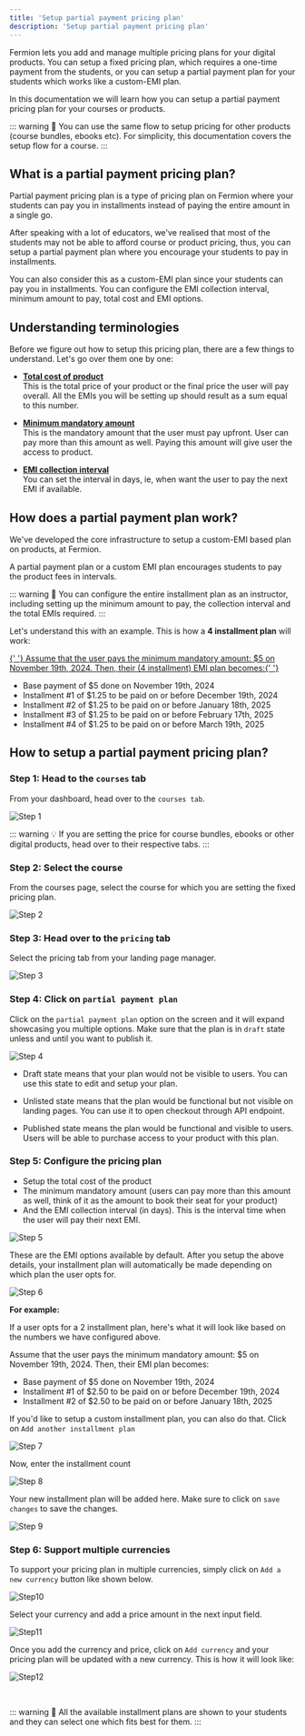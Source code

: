 ```yaml
---
title: 'Setup partial payment pricing plan'
description: 'Setup partial payment pricing plan'
---
```


Fermion lets you add and manage multiple pricing plans for your digital products. You can setup a fixed pricing plan, which requires a one-time payment from the students, or you can setup a partial payment plan for your students which works like a custom-EMI plan.

In this documentation we will learn how you can setup a partial payment pricing plan for your courses or products.

::: warning 📝 You can use the same flow to setup pricing for other products (course bundles, ebooks etc). For simplicity, this documentation covers the setup flow for a course.
:::

## What is a partial payment pricing plan?

Partial payment pricing plan is a type of pricing plan on Fermion where your students can pay you in installments instead of paying the entire amount in a single go.

After speaking with a lot of educators, we've realised that most of the students may not be able to afford course or product pricing, thus, you can setup a partial payment plan where you encourage your students to pay in installments.

You can also consider this as a custom-EMI plan since your students can pay you in installments. You can configure the EMI collection interval, minimum amount to pay, total cost and EMI options.

## Understanding terminologies

Before we figure out how to setup this pricing plan, there are a few things to understand. Let's go over them one by one:

-   <u>**Total cost of product**</u>
    <br />
    This is the total price of your product or the final price the user will pay
    overall. All the EMIs you will be setting up should result as a sum equal to
    this number.

-   <u>**Minimum mandatory amount**</u>
    <br />
    This is the mandatory amount that the user must pay upfront. User can pay
    more than this amount as well. Paying this amount will give user the access
    to product.

-   <u>**EMI collection interval**</u>
    <br />
    You can set the interval in days, ie, when want the user to pay the next EMI
    if available.

## How does a partial payment plan work?

We've developed the core infrastructure to setup a custom-EMI based plan on products, at Fermion.

A partial payment plan or a custom EMI plan encourages students to pay the product fees in intervals.

::: warning 📝 You can configure the entire installment plan as an instructor, including setting up the minimum amount to pay, the collection interval and the total EMIs required.
:::

Let's understand this with an example. This is how a **4 installment plan** will work:

<u>
	{' '}
	Assume that the user pays the minimum mandatory amount: $5 on November 19th,
	2024. Then, their (4 installment) EMI plan becomes:{' '}
</u>

-   Base payment of $5 done on November 19th, 2024
-   Installment #1 of $1.25 to be paid on or before December 19th, 2024
-   Installment #2 of $1.25 to be paid on or before January 18th, 2025
-   Installment #3 of $1.25 to be paid on or before February 17th, 2025
-   Installment #4 of $1.25 to be paid on or before March 19th, 2025

## How to setup a partial payment pricing plan?

### Step 1: Head to the `courses` tab

From your dashboard, head over to the `courses tab`.

![Step 1](https://codedamn-website-assets.s3.us-east-1.amazonaws.com/uploads/19-11-2024/22%402x.jkyvqz.png)

::: warning 💡 If you are setting the price for course bundles, ebooks or other digital products, head over to their respective tabs.
:::

### Step 2: Select the course

From the courses page, select the course for which you are setting the fixed pricing plan.

![Step 2](https://codedamn-website-assets.s3.us-east-1.amazonaws.com/uploads/19-11-2024/19%402x.mhnqhl.png)

### Step 3: Head over to the `pricing` tab

Select the pricing tab from your landing page manager.

![Step 3](https://codedamn-website-assets.s3.us-east-1.amazonaws.com/uploads/19-11-2024/35%402x.twioru.png)

### Step 4: Click on `partial payment plan`

Click on the `partial payment plan` option on the screen and it will expand showcasing you multiple options. Make sure that the plan is in `draft` state unless and until you want to publish it.

![Step 4](https://codedamn-website-assets.s3.us-east-1.amazonaws.com/uploads/19-11-2024/22%402x.fzbynt.png)

-   Draft state means that your plan would not be visible to users. You can use this state to edit and setup your plan.

-   Unlisted state means that the plan would be functional but not visible on landing pages. You can use it to open checkout through API endpoint.

-   Published state means the plan would be functional and visible to users. Users will be able to purchase access to your product with this plan.

### Step 5: Configure the pricing plan

-   Setup the total cost of the product
-   The minimum mandatory amount (users can pay more than this amount as well, think of it as the amount to book their seat for your product)
-   And the EMI collection interval (in days). This is the interval time when the user will pay their next EMI.

![Step 5](https://codedamn-website-assets.s3.us-east-1.amazonaws.com/uploads/19-11-2024/58%402x.kluoac.png)

These are the EMI options available by default. After you setup the above details, your installment plan will automatically be made depending on which plan the user opts for.

![Step 6](https://codedamn-website-assets.s3.us-east-1.amazonaws.com/uploads/19-11-2024/08%E2%80%AFPM.bcvski.png)

**For example:**

If a user opts for a 2 installment plan, here's what it will look like based on the numbers we have configured above.

Assume that the user pays the minimum mandatory amount: $5 on November 19th, 2024. Then, their EMI plan becomes:

-   Base payment of $5 done on November 19th, 2024
-   Installment #1 of $2.50 to be paid on or before December 19th, 2024
-   Installment #2 of $2.50 to be paid on or before January 18th, 2025

If you'd like to setup a custom installment plan, you can also do that. Click on `Add another installment plan`

![Step 7](https://codedamn-website-assets.s3.us-east-1.amazonaws.com/uploads/19-11-2024/41%402x.zjqeyy.png)

Now, enter the installment count

![Step 8](https://codedamn-website-assets.s3.us-east-1.amazonaws.com/uploads/19-11-2024/15%402x.fbhnew.png)

Your new installment plan will be added here. Make sure to click on `save changes` to save the changes.

![Step 9](https://codedamn-website-assets.s3.us-east-1.amazonaws.com/uploads/19-11-2024/36%402x.mxfgin.png)

### Step 6: Support multiple currencies

To support your pricing plan in multiple currencies, simply click on `Add a new currency` button like shown below.

![Step10](https://codedamn-website-assets.s3.us-east-1.amazonaws.com/uploads/19-11-2024/37%402x.jsyyob.png)

Select your currency and add a price amount in the next input field.

![Step11](https://codedamn-website-assets.s3.us-east-1.amazonaws.com/uploads/19-11-2024/23%402x.ddbyuc.png)

Once you add the currency and price, click on `Add currency` and your pricing plan will be updated with a new currency. This is how it will look like:

![Step12](https://codedamn-website-assets.s3.us-east-1.amazonaws.com/uploads/19-11-2024/48%402x.ctrhcx.png)

<br />

::: warning 📝 All the available installment plans are shown to your students and they can select one which fits best for them.
:::
